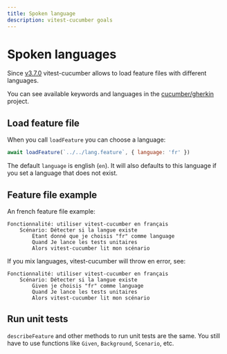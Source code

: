 ```yaml
---
title: Spoken language
description: vitest-cucumber goals
---
```



# Spoken languages

Since [v3.7.0](https://github.com/amiceli/vitest-cucumber/releases/tag/v3.7.0)
vitest-cucumber allows to load feature files with different languages.

You can see available keywords and languages in the [cucumber/gherkin](https://github.com/cucumber/gherkin/blob/1667cf8ed6920093ccf0ad1111bceb823ae43730/gherkin-languages.json) project.

## Load feature file

When you call `loadFeature` you can choose a language:

~~~js
await loadFeature(`../../lang.feature`, { language: 'fr' })
~~~

The default `language` is english (`en`). 
It will also defaults to this language if you set a language that does not exist.

## Feature file example

An french feature file example:

~~~gherkin
Fonctionnalité: utiliser vitest-cucumber en français
    Scénario: Détecter si la langue existe
        Etant donné que je choisis "fr" comme language
        Quand Je lance les tests unitaires
        Alors vitest-cucumber lit mon scénario
~~~

If you mix languages, vitest-cucumber will throw en error, see: 

~~~gherkin
Fonctionnalité: utiliser vitest-cucumber en français
    Scénario: Détecter si la langue existe
        Given je choisis "fr" comme language
        Quand Je lance les tests unitaires
        Alors vitest-cucumber lit mon scénario
~~~

## Run unit tests

`describeFeature` and other methods to run unit tests are the same.
You still have to use functions like `Given`, `Background`, `Scenario`, etc.
